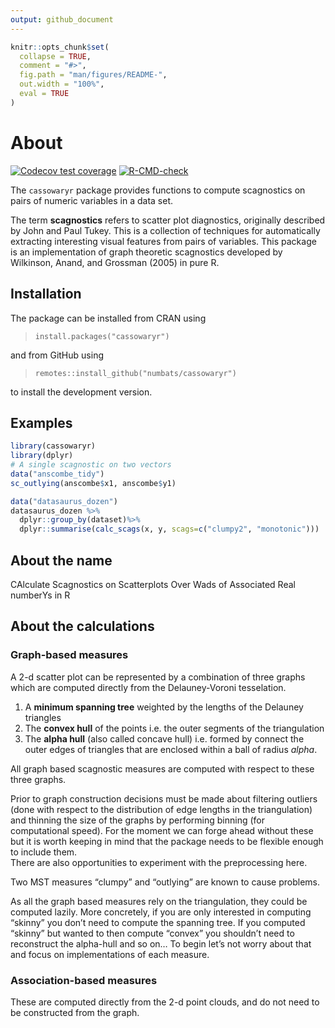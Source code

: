 ```yaml
---
output: github_document
---
```


<!-- README.md is generated from README.Rmd. Please edit that file -->

```r
knitr::opts_chunk$set(
  collapse = TRUE,
  comment = "#>",
  fig.path = "man/figures/README-",
  out.width = "100%",
  eval = TRUE
)
```

# About 

<!-- badges: start -->
[![Codecov test coverage](https://codecov.io/gh/numbats/cassowaryr/branch/master/graph/badge.svg)](https://app.codecov.io/gh/numbats/cassowaryr?branch=master)
[![R-CMD-check](https://github.com/numbats/cassowaryr/workflows/R-CMD-check/badge.svg)](https://github.com/numbats/cassowaryr/actions)
<!-- badges: end -->

The `cassowaryr` package provides functions to compute scagnostics on pairs of numeric variables in a data set.

The term __scagnostics__ refers to scatter plot diagnostics, originally described by John and Paul Tukey. This is a collection of techniques for automatically extracting interesting visual features from pairs of variables. This package is an implementation of graph theoretic scagnostics developed by Wilkinson, Anand, and Grossman (2005) in pure R.  

## Installation
The package can be installed from CRAN using 

> ```install.packages("cassowaryr")```

and from GitHub using 

> ```remotes::install_github("numbats/cassowaryr")```

to install the development version.

## Examples
```r
library(cassowaryr)
library(dplyr)
# A single scagnostic on two vectors
data("anscombe_tidy")
sc_outlying(anscombe$x1, anscombe$y1)
```

```r
data("datasaurus_dozen")
datasaurus_dozen %>%
  dplyr::group_by(dataset)%>%
  dplyr::summarise(calc_scags(x, y, scags=c("clumpy2", "monotonic")))
```

## About the name

CAlculate Scagnostics on Scatterplots Over Wads of Associated Real numberYs in R

## About the calculations

### Graph-based measures

A 2-d scatter plot can be represented by a combination of three graphs
which are computed directly from the Delauney-Voroni tesselation.

1. A __minimum spanning tree__ weighted by the lengths of the Delauney triangles
2. The __convex hull__ of the points i.e. the outer segments of the triangulation
3. The __alpha hull__ (also called concave hull) i.e. formed by connect the outer edges of triangles that are enclosed within a ball of radius _alpha_. 

All graph based scagnostic measures are computed with respect to these three graphs.

Prior to graph construction decisions must be made about filtering outliers (done with respect to the distribution of edge lengths in the triangulation) and thinning the size of the graphs by performing binning (for computational speed). For the moment we can forge ahead without these but it is worth keeping in mind that the package needs to be flexible enough to include them.  
There are also opportunities to experiment with the preprocessing here. 

Two MST measures "clumpy" and "outlying" are known to cause problems.

As all the graph based measures rely on the triangulation, they could be computed lazily. More concretely, if you are only interested in computing "skinny" you don't need to compute the spanning tree. If you computed "skinny" but wanted to then compute "convex" you shouldn't need to reconstruct the alpha-hull and so on... To begin let's not worry about that and focus on implementations of each measure.

### Association-based measures

These are computed directly from the 2-d point clouds, and do not need to be constructed from the graph. 


